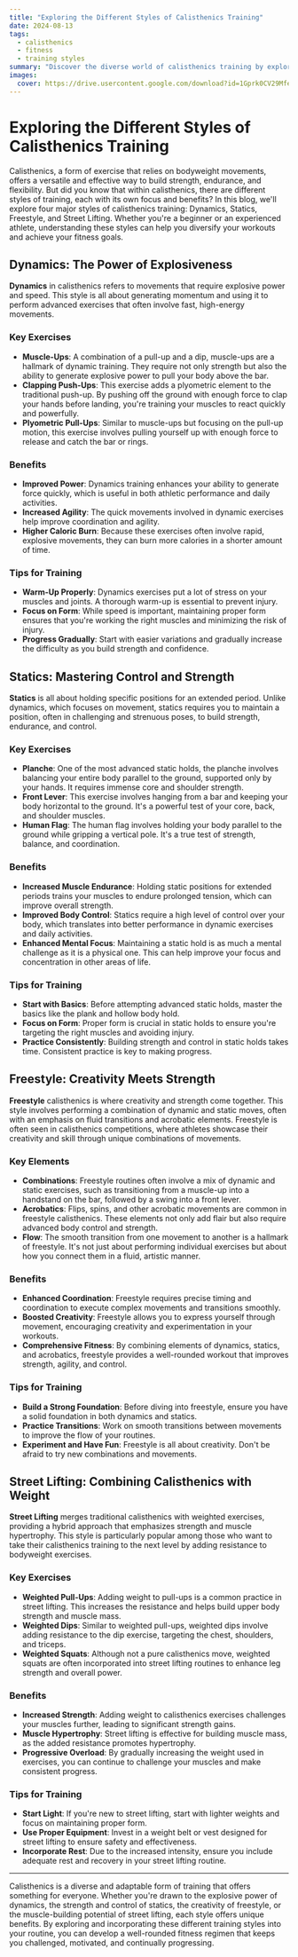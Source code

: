 ```yaml
---
title: "Exploring the Different Styles of Calisthenics Training"
date: 2024-08-13
tags:
  - calisthenics
  - fitness
  - training styles
summary: "Discover the diverse world of calisthenics training by exploring four unique styles: Dynamics, Statics, Freestyle, and Street Lifting. Learn how each style contributes to building strength, control, and creativity in your workout routine."
images:
  cover: https://drive.usercontent.google.com/download?id=1Gprk0CV29Mfe9AO0Q23LzEIAnpjZQLuL
---
```


# Exploring the Different Styles of Calisthenics Training

Calisthenics, a form of exercise that relies on bodyweight movements, offers a versatile and effective way to build strength, endurance, and flexibility. But did you know that within calisthenics, there are different styles of training, each with its own focus and benefits? In this blog, we'll explore four major styles of calisthenics training: Dynamics, Statics, Freestyle, and Street Lifting. Whether you're a beginner or an experienced athlete, understanding these styles can help you diversify your workouts and achieve your fitness goals.

## Dynamics: The Power of Explosiveness

**Dynamics** in calisthenics refers to movements that require explosive power and speed. This style is all about generating momentum and using it to perform advanced exercises that often involve fast, high-energy movements. 

### Key Exercises
- **Muscle-Ups**: A combination of a pull-up and a dip, muscle-ups are a hallmark of dynamic training. They require not only strength but also the ability to generate explosive power to pull your body above the bar.
- **Clapping Push-Ups**: This exercise adds a plyometric element to the traditional push-up. By pushing off the ground with enough force to clap your hands before landing, you're training your muscles to react quickly and powerfully.
- **Plyometric Pull-Ups**: Similar to muscle-ups but focusing on the pull-up motion, this exercise involves pulling yourself up with enough force to release and catch the bar or rings.

### Benefits
- **Improved Power**: Dynamics training enhances your ability to generate force quickly, which is useful in both athletic performance and daily activities.
- **Increased Agility**: The quick movements involved in dynamic exercises help improve coordination and agility.
- **Higher Caloric Burn**: Because these exercises often involve rapid, explosive movements, they can burn more calories in a shorter amount of time.

### Tips for Training
- **Warm-Up Properly**: Dynamics exercises put a lot of stress on your muscles and joints. A thorough warm-up is essential to prevent injury.
- **Focus on Form**: While speed is important, maintaining proper form ensures that you're working the right muscles and minimizing the risk of injury.
- **Progress Gradually**: Start with easier variations and gradually increase the difficulty as you build strength and confidence.

## Statics: Mastering Control and Strength

**Statics** is all about holding specific positions for an extended period. Unlike dynamics, which focuses on movement, statics requires you to maintain a position, often in challenging and strenuous poses, to build strength, endurance, and control.

### Key Exercises
- **Planche**: One of the most advanced static holds, the planche involves balancing your entire body parallel to the ground, supported only by your hands. It requires immense core and shoulder strength.
- **Front Lever**: This exercise involves hanging from a bar and keeping your body horizontal to the ground. It's a powerful test of your core, back, and shoulder muscles.
- **Human Flag**: The human flag involves holding your body parallel to the ground while gripping a vertical pole. It's a true test of strength, balance, and coordination.

### Benefits
- **Increased Muscle Endurance**: Holding static positions for extended periods trains your muscles to endure prolonged tension, which can improve overall strength.
- **Improved Body Control**: Statics require a high level of control over your body, which translates into better performance in dynamic exercises and daily activities.
- **Enhanced Mental Focus**: Maintaining a static hold is as much a mental challenge as it is a physical one. This can help improve your focus and concentration in other areas of life.

### Tips for Training
- **Start with Basics**: Before attempting advanced static holds, master the basics like the plank and hollow body hold.
- **Focus on Form**: Proper form is crucial in static holds to ensure you're targeting the right muscles and avoiding injury.
- **Practice Consistently**: Building strength and control in static holds takes time. Consistent practice is key to making progress.

## Freestyle: Creativity Meets Strength

**Freestyle** calisthenics is where creativity and strength come together. This style involves performing a combination of dynamic and static moves, often with an emphasis on fluid transitions and acrobatic elements. Freestyle is often seen in calisthenics competitions, where athletes showcase their creativity and skill through unique combinations of movements.

### Key Elements
- **Combinations**: Freestyle routines often involve a mix of dynamic and static exercises, such as transitioning from a muscle-up into a handstand on the bar, followed by a swing into a front lever.
- **Acrobatics**: Flips, spins, and other acrobatic movements are common in freestyle calisthenics. These elements not only add flair but also require advanced body control and strength.
- **Flow**: The smooth transition from one movement to another is a hallmark of freestyle. It's not just about performing individual exercises but about how you connect them in a fluid, artistic manner.

### Benefits
- **Enhanced Coordination**: Freestyle requires precise timing and coordination to execute complex movements and transitions smoothly.
- **Boosted Creativity**: Freestyle allows you to express yourself through movement, encouraging creativity and experimentation in your workouts.
- **Comprehensive Fitness**: By combining elements of dynamics, statics, and acrobatics, freestyle provides a well-rounded workout that improves strength, agility, and control.

### Tips for Training
- **Build a Strong Foundation**: Before diving into freestyle, ensure you have a solid foundation in both dynamics and statics.
- **Practice Transitions**: Work on smooth transitions between movements to improve the flow of your routines.
- **Experiment and Have Fun**: Freestyle is all about creativity. Don't be afraid to try new combinations and movements.

## Street Lifting: Combining Calisthenics with Weight

**Street Lifting** merges traditional calisthenics with weighted exercises, providing a hybrid approach that emphasizes strength and muscle hypertrophy. This style is particularly popular among those who want to take their calisthenics training to the next level by adding resistance to bodyweight exercises.

### Key Exercises
- **Weighted Pull-Ups**: Adding weight to pull-ups is a common practice in street lifting. This increases the resistance and helps build upper body strength and muscle mass.
- **Weighted Dips**: Similar to weighted pull-ups, weighted dips involve adding resistance to the dip exercise, targeting the chest, shoulders, and triceps.
- **Weighted Squats**: Although not a pure calisthenics move, weighted squats are often incorporated into street lifting routines to enhance leg strength and overall power.

### Benefits
- **Increased Strength**: Adding weight to calisthenics exercises challenges your muscles further, leading to significant strength gains.
- **Muscle Hypertrophy**: Street lifting is effective for building muscle mass, as the added resistance promotes hypertrophy.
- **Progressive Overload**: By gradually increasing the weight used in exercises, you can continue to challenge your muscles and make consistent progress.

### Tips for Training
- **Start Light**: If you're new to street lifting, start with lighter weights and focus on maintaining proper form.
- **Use Proper Equipment**: Invest in a weight belt or vest designed for street lifting to ensure safety and effectiveness.
- **Incorporate Rest**: Due to the increased intensity, ensure you include adequate rest and recovery in your street lifting routine.

---

Calisthenics is a diverse and adaptable form of training that offers something for everyone. Whether you're drawn to the explosive power of dynamics, the strength and control of statics, the creativity of freestyle, or the muscle-building potential of street lifting, each style offers unique benefits. By exploring and incorporating these different training styles into your routine, you can develop a well-rounded fitness regimen that keeps you challenged, motivated, and continually progressing.
